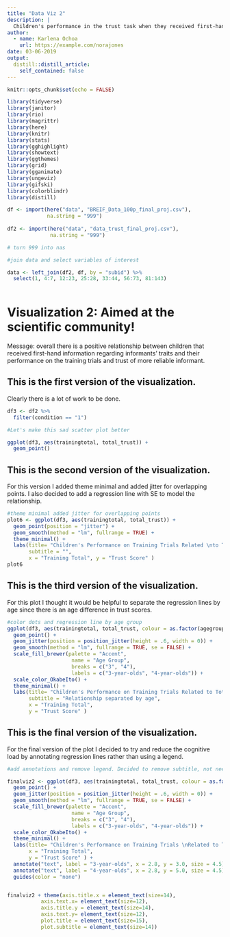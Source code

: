 ```yaml
---
title: "Data Viz 2"
description: |
  Children's performance in the trust task when they received first-hand information.
author:
  - name: Karlena Ochoa 
    url: https://example.com/norajones
date: 03-06-2019
output:
  distill::distill_article:
    self_contained: false
---
```


```r
knitr::opts_chunk$set(echo = FALSE)
```

```r

library(tidyverse)
library(janitor)
library(rio)
library(magrittr)
library(here)
library(knitr)
library(stats)
library(gghighlight)
library(showtext)
library(ggthemes)
library(grid)
library(gganimate)
library(ungeviz)
library(gifski)
library(colorblindr)
library(distill)

```


```r

df <- import(here("data", "BREIF_Data_100p_final_proj.csv"),
             na.string = "999")
             
df2 <- import(here("data", "data_trust_final_proj.csv"),
              na.string = "999")

# turn 999 into nas

#join data and select variables of interest 

data <- left_join(df2, df, by = "subid") %>% 
  select(1, 4:7, 12:23, 25:28, 33:44, 56:73, 81:143)
  
```

# Visualization 2: Aimed at the scientific community!

Message: overall there is a positive relationship between children that received first-hand information regarding informants' traits and their performance on the training trials and trust of more reliable informant.

## This is the first version of the visualization. 

Clearly there is a lot of work to be done. 

```r
df3 <- df2 %>% 
  filter(condition == "1") 

#Let's make this sad scatter plot better

ggplot(df3, aes(trainingtotal, total_trust)) +
  geom_point()

```

## This is the second version of the visualization. 

For this version I added theme minimal and added jitter for overlapping points. I also decided to add a regression line with SE to model the relationship. 

```r
#theme minimal added jitter for overlapping points 
plot6 <- ggplot(df3, aes(trainingtotal, total_trust)) +
  geom_point(position = "jitter") +
  geom_smooth(method = "lm", fullrange = TRUE) +
  theme_minimal() +
  labs(title= "Children's Performance on Training Trials Related \nto Total Trust of Reliable Informant", 
       subtitle = "", 
       x = "Training Total", y = "Trust Score" )
plot6
```

## This is the third version of the visualization. 

For this plot I thought it would be helpful to separate the regression lines by age since there is an age difference in trust scores. 

```r

#color dots and regression line by age group 
ggplot(df3, aes(trainingtotal, total_trust, colour = as.factor(agegroup.x))) +
  geom_point() +
  geom_jitter(position = position_jitter(height = .6, width = 0)) +
  geom_smooth(method = "lm", fullrange = TRUE, se = FALSE) +
  scale_fill_brewer(palette = "Accent",
                     name = "Age Group",
                     breaks = c("3", "4"),
                     labels = c("3-year-olds", "4-year-olds")) +
  scale_color_OkabeIto() +
  theme_minimal() +
  labs(title= "Children's Performance on Training Trials Related to Total \nTrust of Reliable Informant", 
       subtitle = "Relationship separated by age", 
       x = "Training Total",
       y = "Trust Score" )

```


## This is the final version of the visualization. 

For the final version of the plot I decided to try and reduce the cognitive load by annotating regression lines rather than using a legend. 


```r

#add annotations and remove legend. Decided to remove subtitle, not needed (too much text) 

finalviz2 <- ggplot(df3, aes(trainingtotal, total_trust, colour = as.factor(agegroup.x))) +
  geom_point() +
  geom_jitter(position = position_jitter(height = .6, width = 0)) +
  geom_smooth(method = "lm", fullrange = TRUE, se = FALSE) +
  scale_fill_brewer(palette = "Accent",
                     name = "Age Group",
                     breaks = c("3", "4"),
                     labels = c("3-year-olds", "4-year-olds")) +
  scale_color_OkabeIto() +
  theme_minimal() +
  labs(title= "Children's Performance on Training Trials \nRelated to Total Trust of Reliable Informant", 
       x = "Training Total",
       y = "Trust Score" ) +
  annotate("text", label = "3-year-olds", x = 2.8, y = 3.0, size = 4.5) +
  annotate("text", label = "4-year-olds", x = 2.8, y = 5.0, size = 4.5) +
  guides(color = "none")


finalviz2 + theme(axis.title.x = element_text(size=14),
           axis.text.x= element_text(size=12),
           axis.title.y = element_text(size=14),
           axis.text.y= element_text(size=12),
           plot.title = element_text(size=15),
           plot.subtitle = element_text(size=14))

```


